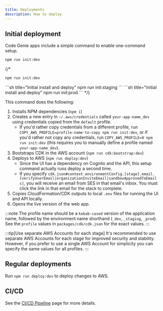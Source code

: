 ```yaml
---
title: Deployments
description: How to deploy
---
```


## Initial deployment

Code Genie apps include a simple command to enable one-command setup.

```sh
npm run init:dev
```

{/* <Tabs>
<TabItem label="dev">
```sh title="Initial install and deploy"
npm run init:dev
```
</TabItem>
<TabItem label="staging">
```sh title="Initial install and deploy"
npm run init:staging
```
</TabItem>
<TabItem label="prod">
```sh title="Initial install and deploy"
npm run init:prod
```
</TabItem>
</Tabs> */}

This command does the following:

1. Installs NPM dependencies (`npm i`)
1. Creates a new entry in `~/.aws/credentials` called `your-app-name_dev` using credentials copied from the `default` profile.
   * If you'd rather copy credentials from a different profile, run `COPY_AWS_PROFILE=profile-name-to-copy npm run init:dev`, or if you'd rather not copy any credentials, run `COPY_AWS_PROFILE=0 npm run init:dev` (this requires you to manually define a profile named `your-app-name_dev`).
1. Bootstraps CDK in the AWS account (`npm run cdk:bootstrap:dev`)
1. Deploys to AWS (`npm run deploy:dev`)
   * Since the UI has a dependency on Cognito and the API, this setup command actually runs deploy a second time.
   * If you specify `cdk.json#context.environmentConfig.[stage].email.[verifyUserEmail|organizationInviteEmail|sandboxApprovedToEmails]`, you will receive an email from SES in that email's inbox. You must click the link in that email for the stack to complete.
1. Copies CloudFormation/CDK outputs to local `.env` files for running the UI and API locally.
1. Opens the live version of the web app.

:::note
The profile name should be a `kebab-cased` version of the application name, followed by the environment name shorthand (`_dev`, `_staging`, `_prod`). See the `profile` values in `packages/cdk/cdk.json` for the exact values.
:::

:::tip[Use separate AWS Accounts for each stage]
It's recommended to use separate AWS Accounts for each stage for improved security and stability. However, if you prefer to use a single AWS Account for simplicity you can specify the same values for all profiles.
:::

## Regular deployments

Run `npm run deploy:dev` to deploy changes to AWS.

## CI/CD

See the [CI/CD Pipeline](../project-walkthrough/ci-cd-pipeline) page for more details.